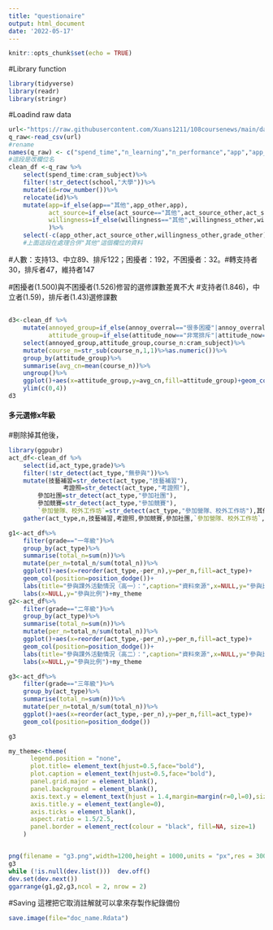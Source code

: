```yaml
---
title: "questionaire"
output: html_document
date: '2022-05-17'
---
```


```r
knitr::opts_chunk$set(echo = TRUE)
```
#Library function
```r
library(tidyverse)
library(readr)
library(stringr)
```

#Loadind raw data  
```r
url<-"https://raw.githubusercontent.com/Xuans1211/108coursenews/main/data/questionaire.csv"
q_raw<-read_csv(url) 
#rename
names(q_raw) <- c("spend_time","n_learning","n_performance","app","app_other","freq_teacher","freq_student","freq_parent","freq_cram","help_teacher","help_student","help_parent","help_cram","heard_agency","use_agency","agg_overral","agg_feature","agg_quality","agg_outoftest","agg_future","agg_description","edge_course","edge_act","edge_future","edge_art","edge_outoftest","annoy_overral","annoy_time","annoy_orientation","annoy_lackoftime","annoy_docsize","annoy_description","attitude_before","attitude_now","attitude_description","focus_self","focus_professor","course_n","course_type","act_type","act","act_source","act_source_other","willingness","willingness_other","school","school_type","grade","grade_other","gender","cram_school","cram_spend","cram_subject","email","55","56","57","58","59","60","61","62","63")
#這段是改欄位名
clean_df <-q_raw %>%
    select(spend_time:cram_subject)%>%
    filter(!str_detect(school,"大學"))%>%
    mutate(id=row_number())%>%
    relocate(id)%>%
    mutate(app=if_else(app=="其他",app_other,app),
           act_source=if_else(act_source=="其他",act_source_other,act_source),
           willingness=if_else(willingness=="其他",willingness_other,willingness)
           )%>%
    select(-c(app_other,act_source_other,willingness_other,grade_other))
    #上面這段在處理合併"其他"這個欄位的資料

```

#人數：支持13、中立89、排斥122；困擾者：192，不困擾者：32。#轉支持者30，排斥者47，維持者147

#困擾者(1.500)與不困擾者(1.526)修習的選修課數差異不大
#支持者(1.846)，中立者(1.59)，排斥者(1.43)選修課數

## 
```r
d3<-clean_df %>%
    mutate(annoyed_group=if_else(annoy_overral=="很多困擾"|annoy_overral=="有點困擾","困擾者","不困擾者"),
           attitude_group=if_else(attitude_now=="非常排斥"|attitude_now=="排斥","排斥者",if_else(attitude_now=="中立","中立者","支持者")))%>%
    select(annoyed_group,attitude_group,course_n:cram_subject)%>%
    mutate(course_n=str_sub(course_n,1,1)%>%as.numeric())%>%
    group_by(attitude_group)%>%
    summarise(avg_cn=mean(course_n))%>%
    ungroup()%>%
    ggplot()+aes(x=attitude_group,y=avg_cn,fill=attitude_group)+geom_col()+
    ylim(c(0,4))
d3
```

#### 多元選修x年級 


#剔除掉其他後，
```r
library(ggpubr)
act_df<-clean_df %>%
    select(id,act_type,grade)%>% 
    filter(!str_detect(act_type,"無參與"))%>%
    mutate(技藝補習=str_detect(act_type,"技藝補習"),
               考證照=str_detect(act_type,"考證照"),
        參加社團=str_detect(act_type,"參加社團"),
        參加競賽=str_detect(act_type,"參加競賽"),
        `參加營隊、校外工作坊`=str_detect(act_type,"參加營隊、校外工作坊"),其他=str_detect(act_type,"其他"))%>%
    gather(act_type,n,技藝補習,考證照,參加競賽,參加社團,`參加營隊、校外工作坊`,其他)

g1<-act_df%>%
    filter(grade=="一年級")%>%
    group_by(act_type)%>%
    summarise(total_n=sum(n))%>%
    mutate(per_n=total_n/sum(total_n))%>%
    ggplot()+aes(x=reorder(act_type,-per_n),y=per_n,fill=act_type)+
    geom_col(position=position_dodge())+
    labs(title="參與課外活動情況（高一）：",caption="資料來源",x=NULL,y="參與比例")+
    labs(x=NULL,y="參與比例")+my_theme
g2<-act_df%>%
    filter(grade=="二年級")%>%
    group_by(act_type)%>%
    summarise(total_n=sum(n))%>%
    mutate(per_n=total_n/sum(total_n))%>%
    ggplot()+aes(x=reorder(act_type,-per_n),y=per_n,fill=act_type)+
    geom_col(position=position_dodge())+
    labs(title="參與課外活動情況（高二）：",caption="資料來源",x=NULL,y="參與比例")+
    labs(x=NULL,y="參與比例")+my_theme

g3<-act_df%>%
    filter(grade=="三年級")%>%
    group_by(act_type)%>%
    summarise(total_n=sum(n))%>%
    mutate(per_n=total_n/sum(total_n))%>%
    ggplot()+aes(x=reorder(act_type,-per_n),y=per_n,fill=act_type)+
    geom_col(position=position_dodge())

g3

my_theme<-theme(
      legend.position = "none",
      plot.title= element_text(hjust=0.5,face="bold"),
      plot.caption = element_text(hjust=0.5,face="bold"),
      panel.grid.major = element_blank(),
      panel.background = element_blank(),
      axis.text.y = element_text(hjust = 1.4,margin=margin(r=0,l=0),size=10),
      axis.title.y = element_text(angle=0),
      axis.ticks = element_blank(),
      aspect.ratio = 1.5/2.5,
      panel.border = element_rect(colour = "black", fill=NA, size=1)
    )


png(filename = "g3.png",width=1200,height = 1000,units = "px",res = 300)
g3
while (!is.null(dev.list()))  dev.off()
dev.set(dev.next())
ggarrange(g1,g2,g3,ncol = 2, nrow = 2)

```



#Saving
這裡把它取消註解就可以拿來存製作紀錄備份
```r
save.image(file="doc_name.Rdata")
```

